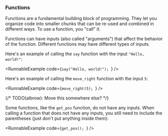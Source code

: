 
### Functions

Functions are a fundamental building block of programming. They
let you organize code into smaller chunks that can be re-used
and combined in different ways. To use a function, you "call" it.

Functions can have inputs (also called "arguments") that affect
the behavior of the function. Different functions may have
different types of inputs.

Here's an example of calling the `say` function with the
input `"Hello, world!"`:

<RunnableExample
  code={`say("Hello, world!");
`}
/>

Here's an example of calling the `move_right` function with
the input `5`:

<RunnableExample
  code={`move_right(5);
`}
/>

{/* TODO(albrow): Move this somewhere else? */}

Some functions, like the `get_pos` function, do not have any inputs.
When calling a function that does not have any inputs, you still need
to include the parentheses (just don't put anything inside them):

<RunnableExample
  code={`get_pos();
`}
/>

